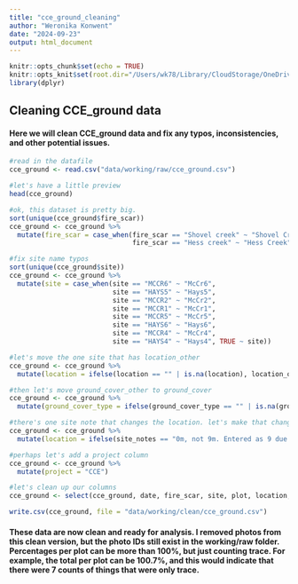 ```yaml
---
title: "cce_ground_cleaning"
author: "Weronika Konwent"
date: "2024-09-23"
output: html_document
---
```


```r
knitr::opts_chunk$set(echo = TRUE)
knitr::opts_knit$set(root.dir="/Users/wk78/Library/CloudStorage/OneDrive-NorthernArizonaUniversity/R/CCE")
library(dplyr)
```

## Cleaning CCE_ground data
#### Here we will clean CCE_ground data and fix any typos, inconsistencies, and other potential issues.


```r
#read in the datafile
cce_ground <- read.csv("data/working/raw/cce_ground.csv")

#let's have a little preview
head(cce_ground)

#ok, this dataset is pretty big. 
sort(unique(cce_ground$fire_scar))
cce_ground <- cce_ground %>%
  mutate(fire_scar = case_when(fire_scar == "Shovel creek" ~ "Shovel Creek",
                               fire_scar == "Hess creek" ~ "Hess Creek", TRUE ~ fire_scar))

#fix site name typos
sort(unique(cce_ground$site))
cce_ground <- cce_ground %>%
  mutate(site = case_when(site == "MCCR6" ~ "McCr6",
                          site == "HAYS5" ~ "Hays5", 
                          site == "MCCR2" ~ "McCr2",
                          site == "MCCR1" ~ "McCr1",
                          site == "MCCR5" ~ "McCr5", 
                          site == "HAYS6" ~ "Hays6",
                          site == "MCCR4" ~ "McCr4", 
                          site == "HAYS4" ~ "Hays4", TRUE ~ site))

#let's move the one site that has location_other
cce_ground <- cce_ground %>%
  mutate(location = ifelse(location == "" | is.na(location), location_other, location))

#then let's move ground_cover_other to ground_cover
cce_ground <- cce_ground %>%
  mutate(ground_cover_type = ifelse(ground_cover_type == "" | is.na(ground_cover_type), ground_cover_type_other, ground_cover_type))

#there's one site note that changes the location. let's make that change in the location column
cce_ground <- cce_ground %>%
  mutate(location = ifelse(site_notes == "0m, not 9m. Entered as 9 due to fulcrum set up.", "0 m", location))

#perhaps let's add a project column
cce_ground <- cce_ground %>%
  mutate(project = "CCE")

#let's clean up our columns
cce_ground <- select(cce_ground, date, fire_scar, site, plot, location, site_notes, ground_cover_type, ground_percent_cover, ground_cover_notes)

write.csv(cce_ground, file = "data/working/clean/cce_ground.csv")
```

#### These data are now clean and ready for analysis. I removed photos from this clean version, but the photo IDs still exist in the working/raw folder. Percentages per plot can be more than 100%, but just counting trace. For example, the total per plot can be 100.7%, and this would indicate that there were 7 counts of things that were only trace.